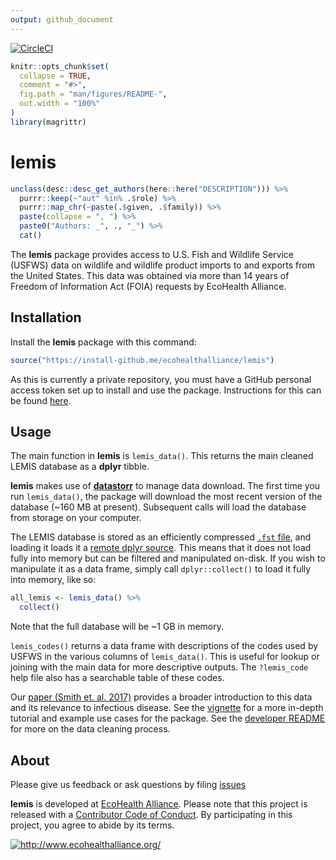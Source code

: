 ```yaml
---
output: github_document
---
```


<!-- README.md is generated from README.Rmd. Please edit that file -->

[![CircleCI](https://circleci.com/gh/ecohealthalliance/lemis.svg?style=svg&circle-token=23cd13e8d5276a8100a83984982d065d1773fd77)](https://circleci.com/gh/ecohealthalliance/lemis)

```r
knitr::opts_chunk$set(
  collapse = TRUE,
  comment = "#>",
  fig.path = "man/figures/README-",
  out.width = "100%"
)
library(magrittr)
```

# lemis

```r
unclass(desc::desc_get_authors(here::here("DESCRIPTION"))) %>% 
  purrr::keep(~"aut" %in% .$role) %>% 
  purrr::map_chr(~paste(.$given, .$family)) %>% 
  paste(collapse = ", ") %>% 
  paste0("Authors: _", ., "_") %>% 
  cat()
```

The **lemis** package provides access to U.S. Fish and Wildlife Service (USFWS) data on wildlife and wildlife product imports to and exports from the United States. This data was obtained via more than 14 years of Freedom of Information Act (FOIA) requests by EcoHealth Alliance.

## Installation

Install the **lemis** package with this command:

```r
source("https://install-github.me/ecohealthalliance/lemis")
```

As this is currently a private repository, you must have a GitHub personal access token set up to install and use the package. Instructions for this can be found [here](http://happygitwithr.com/github-pat.html#step-by-step).

## Usage

The main function in **lemis** is `lemis_data()`. This returns the main cleaned LEMIS database as a **dplyr** tibble.

**lemis** makes use of [**datastorr**](https://github.com/ropenscilabs/datastorr) to manage data download. The first time you run `lemis_data()`, the package will download the most recent version of the database (~160 MB at present). Subsequent calls will load the database from storage on your computer.

The LEMIS database is stored as an efficiently compressed [`.fst` file](https://github.com/fstpackage/fst), and loading it loads it a [remote dplyr source](https://github.com/krlmlr/fstplyr). This means that it does not load fully into memory but can be filtered and manipulated on-disk. If you wish to manipulate it as a data frame, simply call `dplyr::collect()` to load it fully into memory, like so:

```r
all_lemis <- lemis_data() %>% 
  collect()
```

Note that the full database will be ~1 GB in memory.

`lemis_codes()` returns a data frame with descriptions of the codes used by USFWS in the various columns of `lemis_data()`. This is useful for lookup or joining with the main data for more descriptive outputs. The `?lemis_code` help file also has a searchable table of these codes.

Our [paper (Smith et. al. 2017)](https://www.ncbi.nlm.nih.gov/pmc/articles/PMC5357285/) provides a broader introduction to this data and its relevance to infectious disease. See the [vignette](https://github.com/ecohealthalliance/lemis/tree/master/inst/doc/the-lemis-database.md) for a more in-depth tutorial and example use cases for the package. See the [developer README](https://github.com/ecohealthalliance/lemis/tree/master/data-raw/README.md) for more on the data cleaning process.

## About

Please give us feedback or ask questions by filing [issues](https://github.com/ecohealthalliance/lemis/issues)

**lemis** is developed at [EcoHealth Alliance](https://github.com/ecohealthalliance). Please note that this project is released with a [Contributor Code of Conduct](CODE_OF_CONDUCT.md). By participating in this project, you agree to abide by its terms.

[![http://www.ecohealthalliance.org/](inst/figs/eha-footer.png)](http://www.ecohealthalliance.org/)

